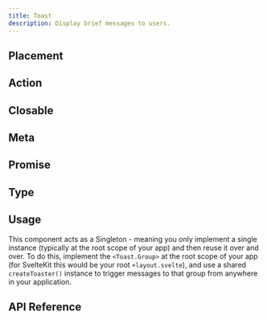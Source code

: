 ```yaml
---
title: Toast
description: Display brief messages to users.
---
```

















<Framework id="svelte">
	<Preview framework="svelte" files={{ 'app.svelte': DefaultSvelteRaw }} client:visible>
		<DefaultSvelte client:visible />
	</Preview>
</Framework>
<Framework id="react">
	<Preview framework="react" files={{ 'app.tsx': DefaultReactRaw }} client:visible>
		<DefaultReact client:visible />
	</Preview>
</Framework>

## Placement

<Framework id="svelte">
	<Preview framework="svelte" files={{ 'app.svelte': PlacementSvelteRaw }} client:visible>
		<PlacementSvelte client:visible />
	</Preview>
</Framework>
<Framework id="react">
	<Preview framework="react" files={{ 'app.tsx': PlacementReactRaw }} client:visible>
		<PlacementReact client:visible />
	</Preview>
</Framework>

## Action

<Framework id="svelte">
	<Preview framework="svelte" files={{ 'app.svelte': ActionSvelteRaw }} client:visible>
		<ActionSvelte client:visible />
	</Preview>
</Framework>
<Framework id="react">
	<Preview framework="react" files={{ 'app.tsx': ActionReactRaw }} client:visible>
		<ActionReact client:visible />
	</Preview>
</Framework>

## Closable

<Framework id="svelte">
	<Preview framework="svelte" files={{ 'app.svelte': ClosableSvelteRaw }} client:visible>
		<ClosableSvelte client:visible />
	</Preview>
</Framework>
<Framework id="react">
	<Preview framework="react" files={{ 'app.tsx': ClosableReactRaw }} client:visible>
		<ClosableReact client:visible />
	</Preview>
</Framework>

## Meta

<Framework id="svelte">
	<Preview framework="svelte" files={{ 'app.svelte': MetaSvelteRaw }} client:visible>
		<MetaSvelte client:visible />
	</Preview>
</Framework>
<Framework id="react">
	<Preview framework="react" files={{ 'app.tsx': MetaReactRaw }} client:visible>
		<MetaReact client:visible />
	</Preview>
</Framework>

## Promise

<Framework id="svelte">
	<Preview framework="svelte" files={{ 'app.svelte': PromiseSvelteRaw }} client:visible>
		<PromiseSvelte client:visible />
	</Preview>
</Framework>
<Framework id="react">
	<Preview framework="react" files={{ 'app.tsx': PromiseReactRaw }} client:visible>
		<PromiseReact client:visible />
	</Preview>
</Framework>

## Type

<Framework id="svelte">
	<Preview framework="svelte" files={{ 'app.svelte': TypeSvelteRaw }} client:visible>
		<TypeSvelte client:visible />
	</Preview>
</Framework>
<Framework id="react">
	<Preview framework="react" files={{ 'app.tsx': TypeReactRaw }} client:visible>
		<TypeReact client:visible />
	</Preview>
</Framework>

## Usage

This component acts as a Singleton - meaning you only implement a single instance (typically at the root scope of your app) and then reuse it over and over. To do this, implement the `<Toast.Group>` at the root scope of your app (for SvelteKit this would be your root `+layout.svelte`), and use a shared `createToaster()` instance to trigger messages to that group from anywhere in your application.

## API Reference

<ApiTable />
